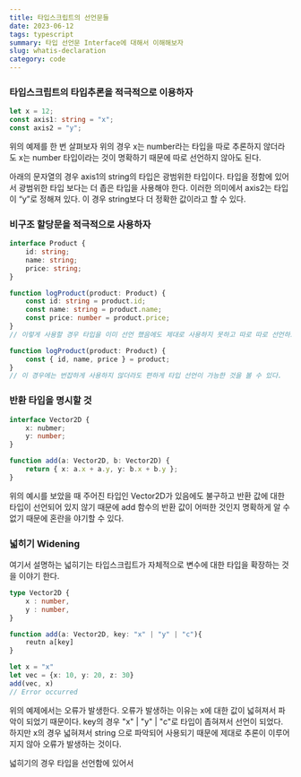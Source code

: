 ```yaml
---
title: 타입스크립트의 선언문들
date: 2023-06-12
tags: typescript
summary: 타입 선언문 Interface에 대해서 이해해보자
slug: whatis-declaration
category: code
---
```


### 타입스크립트의 타입추론을 적극적으로 이용하자

```typescript
let x = 12;
const axis1: string = "x";
const axis2 = "y";
```

위의 예제를 한 번 살펴보자 위의 경우 x는 number라는 타입을 따로 추론하지 않더라도 x는 number 타입이라는 것이 명확하기 때문에 따로 선언하지 않아도 된다.

아래의 문자열의 경우 axis1의 string의 타입은 광범위한 타입이다. 타입을 정함에 있어서 광범위한 타입 보다는 더 좁은 타입을 사용해야 한다. 이러한 의미에서 axis2는 타입이 “y”로 정해져 있다. 이 경우 string보다 더 정확한 값이라고 할 수 있다.

### 비구조 할당문을 적극적으로 사용하자

```typescript
interface Product {
	id: string;
	name: string;
	price: string;
}

function logProduct(product: Product) {
	const id: string = product.id;
	const name: string = product.name;
	const price: number = product.price;
}
// 이렇게 사용할 경우 타입을 이미 선언 했음에도 제대로 사용하지 못하고 따로 따로 선언하고 있는 불편한 경우를 볼 수 있다.

function logProduct(product: Product) {
	const { id, name, price } = product;
}
// 이 경우에는 번잡하게 사용하지 않더라도 편하게 타입 선언이 가능한 것을 볼 수 있다.
```

### 반환 타입을 명시할 것

```typescript
interface Vector2D {
	x: nubmer;
	y: number;
}

function add(a: Vector2D, b: Vector2D) {
	return { x: a.x + a.y, y: b.x + b.y };
}
```

위의 예시를 보았을 때 주어진 타입인 Vector2D가 있음에도 불구하고 반환 값에 대한 타입이 선언되어 있지 않기 때문에 add 함수의 반환 값이 어떠한 것인지 명확하게 알 수 없기 때문에 혼란을 야기할 수 있다.

### 넓히기 Widening

여기서 설명하는 넓히기는 타입스크립트가 자체적으로 변수에 대한 타입을 확장하는 것을 이야기 한다.

```typescript
type Vector2D {
	x : number,
	y : number,
}

function add(a: Vector2D, key: "x" | "y" | "c"){
	reutn a[key]
}

let x = "x"
let vec = {x: 10, y: 20, z: 30}
add(vec, x)
// Error occurred
```

위의 예제에서는 오류가 발생한다. 오류가 발생하는 이유는 x에 대한 값이 넓혀져서 파악이 되었기 때문이다. key의 경우 "x" | "y" | "c"로 타입이 좁혀져서 선언이 되었다. 하지만 x의 경우 넓혀져서 string 으로 파악되어 사용되기 때문에 제대로 추론이 이루어지지 않아 오류가 발생하는 것이다.

넓히기의 경우 타입을 선언함에 있어서
